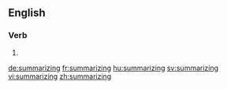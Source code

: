 ==English==

===Verb===
{{head|en}}

# {{present participle of|summarize}}

[[de:summarizing]]
[[fr:summarizing]]
[[hu:summarizing]]
[[sv:summarizing]]
[[vi:summarizing]]
[[zh:summarizing]]